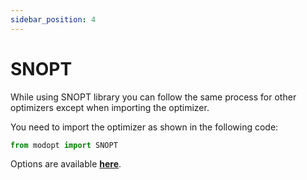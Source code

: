 ```yaml
---
sidebar_position: 4
---
```


# SNOPT

While using SNOPT library you can follow the same process for other optimizers
except when importing the optimizer.

You need to import the optimizer as shown in the following code:

```py
from modopt import SNOPT
```

Options are available
**[here](https://github.com/LSDOlab/modopt/blob/main/modopt/external_libraries/snopt/snopt_optimizer.py#L22)**.